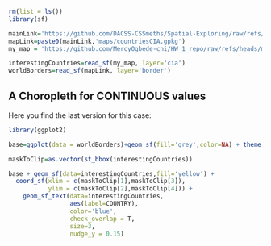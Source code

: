 ```r
rm(list = ls())
library(sf)

mainLink='https://github.com/DACSS-CSSmeths/Spatial-Exploring/raw/refs/heads/main/'
mapLink=paste0(mainLink,'maps/countriesCIA.gpkg')
my_map = 'https://github.com/MercyOgbede-chi/HW_1_repo/raw/refs/heads/main/interestingCountries.gpkg'

interestingCountries=read_sf(my_map, layer='cia')
worldBorders=read_sf(mapLink, layer='border')
```

## A Choropleth for CONTINUOUS values

Here you find the last version for this case:

```r
library(ggplot2)

base=ggplot(data = worldBorders)+geom_sf(fill='grey',color=NA) + theme_linedraw()
```

```r
maskToClip=as.vector(st_bbox(interestingCountries))

base + geom_sf(data=interestingCountries,fill='yellow') + 
  coord_sf(xlim = c(maskToClip[1],maskToClip[3]), 
           ylim = c(maskToClip[2],maskToClip[4])) +
    geom_sf_text(data=interestingCountries,
                 aes(label=COUNTRY),
                 color='blue',
                 check_overlap = T,
                 size=3,
                 nudge_y = 0.15)
```
